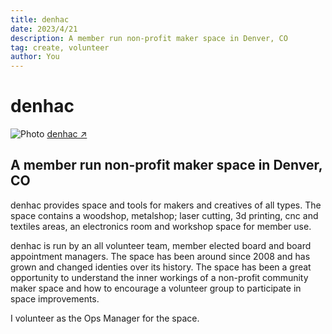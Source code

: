 ```yaml
---
title: denhac
date: 2023/4/21
description: A member run non-profit maker space in Denver, CO
tag: create, volunteer
author: You
---
```



# denhac

<Image
  src="/images/denhac.jpg"
  alt="Photo"
  width={1125}
  height={750}
  priority
  className="next-image"
/>
[denhac ↗ ](https://denhac.org/)

## A member run non-profit maker space in Denver, CO

denhac provides space and tools for makers and creatives of all types. The space contains a woodshop, metalshop; laser cutting, 3d printing, cnc and textiles areas, an electronics room and workshop space for member use.

denhac is run by an all volunteer team, member elected board and board appointment managers. The space has been around since 2008 and has grown and changed identies over its history. The space has been a great opportunity to understand the inner workings of a non-profit community maker space and how to encourage a volunteer group to participate in space improvements.

I volunteer as the Ops Manager for the space.
